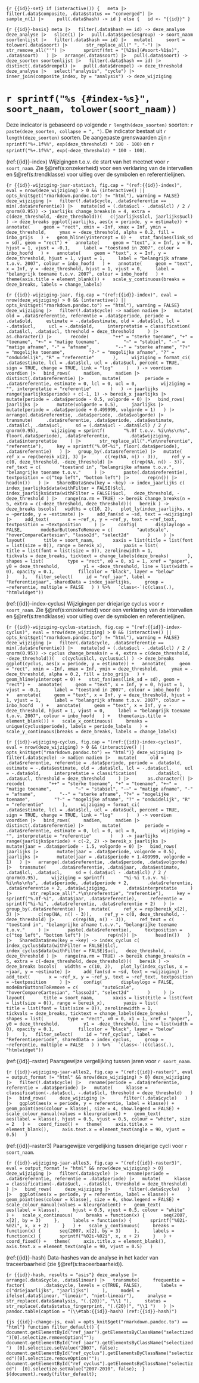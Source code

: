 ```{r {{id}}-set}
if (interactive()) {
  meta |>
    filter(.data$composite, .data$status == "converged") |>
    sample_n(1) |>
    pull(.data$hash) -> id
} else {
  id <- "{{id}}"
}
```

```{r {{id}}-basis}
meta |>
  filter(.data$hash == id) -> deze_analyse
deze_analyse |>
  slice(1) |>
  pull(.data$speciesgroup) -> soort_naam
soortenlijst |>
  filter(.data$hash == id) |>
  mutate(
    soort = tolower(.data$soort) |>
      str_replace_all(" ", "-") |>
      str_remove_all("'") |>
      sprintf(fmt = "[%2$s](#soort-%1$s)", .data$soort)
  ) |>
  arrange(.data$soort) |>
  pull(.data$soort) -> deze_soorten
soortenlijst |>
  filter(.data$hash == id) |>
  distinct(.data$drempel) |>
  pull(.data$drempel) -> deze_threshold
deze_analyse |>
  select("analysis", "cycle") |>
  inner_join(composite_index, by = "analysis") -> deze_wijziging
```

# `r sprintf("%s {#index-%s}", soort_naam, tolower(soort_naam))`

Deze indicator is gebaseerd op volgende `r length(deze_soorten)` soorten: `r paste(deze_soorten, collapse = ", ")`.
De indicator bestaat uit `r length(deze_soorten)` soorten.
De aangepaste grenswaarden zijn `r sprintf("%+.1f%%", exp(deze_threshold) * 100 - 100)` en `r sprintf("%+.1f%%", exp(-deze_threshold) * 100 - 100)`.

(ref:{{id}}-index) Wijzigingen t.o.v. de start van het meetnet voor `r soort_naam`. Zie §\@ref(s:onzekerheid) voor een verklaring van de intervallen en §\@ref(s:trendklasse) voor uitleg over de symbolen en referentielijnen.

```{r {{id}}-wijziging-jaar-statisch, fig.cap = "(ref:{{id}}-index)", eval = nrow(deze_wijziging) > 0 && (interactive() || opts_knit$get("rmarkdown.pandoc.to") != "html"), warning = FALSE}
deze_wijziging |>
  filter(!.data$cycle, .data$referentie == min(.data$referentie)) |>
  mutate(sd = (.data$ucl - .data$lcl) / 2 / qnorm(0.95)) -> jaarlijks
change_breaks(n = 4, extra = c(deze_threshold, -deze_threshold))(
  c(jaarlijks$lcl, jaarlijks$ucl)
) -> deze_breaks
ggplot(jaarlijks, aes(x = periode, y = estimate)) +
  annotate(
    geom = "rect", xmin = -Inf, xmax = Inf, ymin = deze_threshold,
    ymax = -deze_threshold, alpha = 0.2, fill = inbo_grijs
  ) +
  geom_hline(yintercept = 0) +
  stat_fan(aes(link_sd = sd), geom = "rect") +
  annotate(
    geom = "text", x = Inf, y = 0, hjust = 1, vjust = -0.1,
    label = "toestand in 2007", colour = inbo_hoofd
  ) +
  annotate(
    geom = "text", x = Inf, y = deze_threshold, hjust = 1, vjust = 1,
    label = "belangrijk afname t.o.v. 2007", colour = inbo_hoofd
  ) +
  annotate(
    geom = "text", x = Inf, y = -deze_threshold, hjust = 1, vjust = 0,
    label = "belangrijk toename t.o.v. 2007", colour = inbo_hoofd
  ) +
  theme(axis.title = element_blank()) +
  scale_y_continuous(breaks = deze_breaks, labels = change_labels)
```

```{r {{id}}-wijziging-jaar, fig.cap = "(ref:{{id}}-index)", eval = nrow(deze_wijziging) > 0 && (interactive() || opts_knit$get("rmarkdown.pandoc.to") == "html"), warning = FALSE}
deze_wijziging |>
  filter(!.data$cycle) -> nadien
nadien |>
  mutate(
    old = .data$referentie, referentie = .data$periode, periode = .data$old,
    estimate = -.data$estimate, old = .data$lcl, lcl = -.data$ucl,
    ucl = -.data$old,
    interpretatie = classification(
      .data$lcl, .data$ucl, threshold = deze_threshold
    ) |>
      as.character() |>
      recode(
        "++" = "sterke toename", "+" = "toename", "+~" = "matige toename",
        "~" = "stabiel", "-~" = "matige afname", "-" = "afname",
        "--" = "sterke afname", "?+" = "mogelijke toename",
        "?-" = "mogelijke afname", "?" = "onduidelijk", "R" = "referentie"
      ),
    wijziging = format_ci(
      .data$estimate, lcl = .data$lcl, ucl = .data$ucl, percent = TRUE,
      sign = TRUE, change = TRUE, link = "log"
    )
  ) -> voordien
voordien |>
  bind_rows(
    nadien,
    nadien |>
      distinct(.data$referentie) |>
      mutate(
        periode = .data$referentie, estimate = 0, lcl = 0, ucl = 0,
        wijziging = "", interpretatie = "referentie"
      )
  ) -> jaarlijks
range(jaarlijks$periode) + c(-1, 1) -> bereik_x
jaarlijks |>
  mutate(periode = .data$periode - 0.5, volgorde = 0) |>
  bind_rows(
    jaarlijks |>
      mutate(volgorde = 0.5),
    jaarlijks |>
      mutate(periode = .data$periode + 0.499999, volgorde = 1)
  ) |>
  arrange(.data$referentie, .data$periode, .data$volgorde) |>
  transmute(
    .data$referentie, .data$periode, .data$estimate, .data$lcl, .data$ucl,
    sd = (.data$ucl - .data$lcl) / 2 / qnorm(0.95),
    wijziging = sprintf(
      "%.0f t.o.v. %i\n%s\n%s", floor(.data$periode), .data$referentie,
      .data$wijziging, .data$interpretatie
    ) |>
      str_replace_all(".*\n\nreferentie", "referentie"),
    key = sprintf("%.0f-%i", floor(.data$periode), .data$referentie)
  ) |>
  group_by(.data$referentie) |>
  mutate(
    ref_x = rep(bereik_x[2], 3) |>
      c(rep(NA, n() - 3)),
    ref_y = c(0, deze_threshold, -deze_threshold) |>
      c(rep(NA, n() - 3)),
    ref_text = c(
      "toestand in", "belangrijke afname t.o.v.", "belangrijke toename t.o.v."
    ) |>
      paste(.data$referentie),
    textposition = c("top left", "bottom left") |>
      rep(n()) |>
      head(n())
  ) |>
  SharedData$new(key = ~key) -> index_jaarlijks
c(
  index_jaarlijks$data(withFilter = FALSE)$lcl,
  index_jaarlijks$data(withFilter = FALSE)$ucl,
  deze_threshold, -deze_threshold
) |>
  range(na.rm = TRUE) -> bereik
change_breaks(n = 5, extra = c(-deze_threshold, deze_threshold))(
  bereik
) -> deze_breaks
bscols(
  widths = c(10, 2),
  plot_ly(index_jaarlijks, x = ~periode, y = ~estimate) |>
    add_fan(sd = ~sd, text = ~wijziging) |>
    add_text(
      x = ~ref_x, y = ~ref_y, text = ~ref_text, textposition = ~textposition
    ) |>
    config(
      displaylogo = FALSE,
      modeBarButtonsToRemove = c(
        "autoScale", "hoverCompareCartesian", "lasso2d", "select2d"
      )
    ) |>
    layout(
      title = soort_naam,
      xaxis = list(title = list(font = list(size = 0)), range = bereik_x),
      yaxis = list(
        title = list(font = list(size = 0)), zerolinewidth = 1,
        tickvals = deze_breaks, ticktext = change_labels(deze_breaks)
      ),
      shapes = list(
        type = "rect", x0 = 0, x1 = 1, xref = "paper", y0 = deze_threshold,
        y1 = -deze_threshold, line = list(width = 0), opacity = 0.1,
        fillcolor = "black", layer = "below"
      )
    ),
  filter_select(
    id = "ref_jaar", label = "Referentiejaar", sharedData = index_jaarlijks,
    group = ~referentie, multiple = FALSE
  )
) %>%
  `class<-`(c(class(.), "htmlwidget"))
```

(ref:{{id}}-index-cyclus) Wijzigingen per driejarige cyclus voor `r soort_naam`. Zie §\@ref(s:onzekerheid) voor een verklaring van de intervallen en §\@ref(s:trendklasse) voor uitleg over de symbolen en referentielijnen.

```{r {{id}}-wijziging-cyclus-statisch, fig.cap = "(ref:{{id}}-index-cyclus)", eval = nrow(deze_wijziging) > 0 && (interactive() || opts_knit$get("rmarkdown.pandoc.to") != "html"), warning = FALSE}
deze_wijziging |>
  filter(.data$cycle, .data$referentie == min(.data$referentie)) |>
  mutate(sd = (.data$ucl - .data$lcl) / 2 / qnorm(0.95)) -> cyclus
change_breaks(n = 4, extra = c(deze_threshold, -deze_threshold))(
  c(cyclus$lcl, cyclus$ucl)
) -> deze_breaks
ggplot(cyclus, aes(x = periode, y = estimate)) +
  annotate(
    geom = "rect", xmin = -Inf, xmax = Inf, ymin = deze_threshold,
    ymax = -deze_threshold, alpha = 0.2, fill = inbo_grijs
  ) +
  geom_hline(yintercept = 0) +
  stat_fan(aes(link_sd = sd), geom = "rect") +
  annotate(
    geom = "text", x = Inf, y = 0, hjust = 1, vjust = -0.1,
    label = "toestand in 2007", colour = inbo_hoofd
  ) +
  annotate(
    geom = "text", x = Inf, y = deze_threshold, hjust = 1, vjust = 1,
    label = "belangrijk afname t.o.v. 2007", colour = inbo_hoofd
  ) +
  annotate(
    geom = "text", x = Inf, y = -deze_threshold, hjust = 1, vjust = 0,
    label = "belangrijk toename t.o.v. 2007", colour = inbo_hoofd
  ) +
  theme(axis.title = element_blank()) +
  scale_x_continuous(
    breaks = unique(cyclus$periode), labels = periode_labels
  ) +
  scale_y_continuous(breaks = deze_breaks, labels = change_labels)
```

```{r {{id}}-wijziging-cyclus, fig.cap = "(ref:{{id}}-index-cyclus)", eval = nrow(deze_wijziging) > 0 && (interactive() || opts_knit$get("rmarkdown.pandoc.to") == "html")}
deze_wijziging |>
  filter(.data$cycle) -> nadien
nadien |>
  mutate(
    old = .data$referentie, referentie = .data$periode, periode = .data$old,
    estimate = -.data$estimate, old = .data$lcl, lcl = -.data$ucl,
    ucl = -.data$old,
    interpretatie = classification(
      .data$lcl, .data$ucl, threshold = deze_threshold
    ) |>
      as.character() |>
      recode(
        "++" = "sterke toename", "+" = "toename", "+~" = "matige toename",
        "~" = "stabiel", "-~" = "matige afname", "-" = "afname",
        "--" = "sterke afname", "?+" = "mogelijke toename",
        "?-" = "mogelijke afname", "?" = "onduidelijk", "R" = "referentie"
      ),
    wijziging = format_ci(
      .data$estimate, lcl = .data$lcl, ucl = .data$ucl, percent = TRUE,
      sign = TRUE, change = TRUE, link = "log"
    )
  ) -> voordien
voordien |>
  bind_rows(
    nadien,
    nadien |>
      distinct(.data$referentie) |>
      mutate(
        periode = .data$referentie, estimate = 0, lcl = 0, ucl = 0,
        wijziging = "", interpretatie = "referentie"
      )
  ) -> jaarlijks
range(jaarlijks$periode) + c(-2, 2) -> bereik_x
jaarlijks |>
  mutate(jaar = .data$periode - 1.5, volgorde = 0) |>
  bind_rows(
    jaarlijks |>
      mutate(jaar = .data$periode, volgorde = 0.5),
    jaarlijks |>
      mutate(jaar = .data$periode + 1.499999, volgorde = 1)
  ) |>
  arrange(.data$referentie, .data$periode, .data$volgorde) |>
  transmute(
    .data$referentie, .data$jaar, .data$estimate, .data$lcl, .data$ucl,
    sd = (.data$ucl - .data$lcl) / 2 / qnorm(0.95),
    wijziging = sprintf(
      "%i-%i t.o.v. %i-%i\n%s\n%s", .data$periode, .data$periode + 2,
      .data$referentie, .data$referentie + 2, .data$wijziging,
      .data$interpretatie
    ) |>
      str_replace_all(".*\n\nreferentie", "referentie"),
    key = sprintf("%.0f-%i", .data$jaar, .data$referentie),
    referentie = sprintf("%i-%i", .data$referentie, .data$referentie + 2)
  ) |>
  group_by(.data$referentie) |>
  mutate(
    ref_x = rep(bereik_x[2], 3) |>
      c(rep(NA, n() - 3)),
    ref_y = c(0, deze_threshold, -deze_threshold) |>
      c(rep(NA, n() - 3)),
    ref_text = c(
      "toestand in", "belangrijke afname t.o.v.", "belangrijke toename t.o.v."
    ) |>
      paste(.data$referentie),
    textposition = c("top left", "bottom left") |>
      rep(n()) |>
      head(n())
  ) |>
  SharedData$new(key = ~key) -> index_cyclus
c(
  index_cyclus$data(withFilter = FALSE)$lcl,
  index_cyclus$data(withFilter = FALSE)$ucl,
  deze_threshold, -deze_threshold
) |>
  range(na.rm = TRUE) -> bereik
change_breaks(n = 5, extra = c(-deze_threshold, deze_threshold))(
  bereik
) -> deze_breaks
bscols(
  widths = c(10, 2),
  plot_ly(index_cyclus, x = ~jaar, y = ~estimate) |>
    add_fan(sd = ~sd, text = ~wijziging) |>
    add_text(
      x = ~ref_x, y = ~ref_y, text = ~ref_text, textposition = ~textposition
    ) |>
    config(
      displaylogo = FALSE,
      modeBarButtonsToRemove = c(
        "autoScale", "hoverCompareCartesian", "lasso2d", "select2d"
      )
    ) |>
    layout(
      title = soort_naam,
      xaxis = list(title = list(font = list(size = 0)), range = bereik_x),
      yaxis = list(
        title = list(font = list(size = 0)), zerolinewidth = 1,
        tickvals = deze_breaks, ticktext = change_labels(deze_breaks)
      ),
      shapes = list(
        type = "rect", x0 = 0, x1 = 1, xref = "paper", y0 = deze_threshold,
        y1 = -deze_threshold, line = list(width = 0), opacity = 0.1,
        fillcolor = "black", layer = "below"
      )
    ),
  filter_select(
    id = "ref_cyclus", label = "Referentieperiode", sharedData = index_cyclus,
    group = ~referentie, multiple = FALSE
  )
) %>%
  `class<-`(c(class(.), "htmlwidget"))
```

(ref:{{id}}-raster) Paarsgewijze vergelijking tussen jaren voor `r soort_naam`.

```{r {{id}}-wijziging-jaar-alles2, fig.cap = "(ref:{{id}}-raster)", eval = output_format != "html" && nrow(deze_wijziging) > 0}
deze_wijziging |>
  filter(!.data$cycle) |>
  rename(periode = .data$referentie, referentie = .data$periode) |>
  mutate(
    klasse = classification(-.data$ucl, -.data$lcl, threshold = deze_threshold)
  ) |>
  bind_rows(
    deze_wijziging |>
      filter(!.data$cycle)
  ) |>
  ggplot(aes(x = periode, y = referentie, label = klasse)) +
  geom_point(aes(colour = klasse), size = 4, show.legend = FALSE) +
  scale_colour_manual(values = kleurgradient) +
  geom_text(
    aes(label = klasse), hjust = 0.5, vjust = 0.5, colour = "white", size = 2
  ) +
  coord_fixed() +
  theme(
    axis.title.x = element_blank(),
    axis.text.x = element_text(angle = 90, vjust = 0.5)
  )
```

(ref:{{id}}-raster3) Paarsgewijze vergelijking tussen driejarige cycli voor `r soort_naam`.

```{r {{id}}-wijziging-jaar-alles3, fig.cap = "(ref:{{id}}-raster3)", eval = output_format != "html" && nrow(deze_wijziging) > 0}
deze_wijziging |>
  filter(.data$cycle) |>
  rename(periode = .data$referentie, referentie = .data$periode) |>
  mutate(
    klasse = classification(-.data$ucl, -.data$lcl, threshold = deze_threshold)
  ) |>
  bind_rows(
    deze_wijziging |>
      filter(.data$cycle)
  ) |>
  ggplot(aes(x = periode, y = referentie, label = klasse)) +
  geom_point(aes(colour = klasse), size = 6, show.legend = FALSE) +
  scale_colour_manual(values = kleurgradient) +
  geom_text(
    aes(label = klasse),
    hjust = 0.5, vjust = 0.5, colour = "white"
  ) +
  scale_x_continuous(
    breaks = function(x) {
      seq(2007, x[2], by = 3)
    },
    labels = function(x) {
      sprintf("%02i-%02i", x, x + 2)
    }
  ) +
  scale_y_continuous(
    breaks = function(x) {
      seq(2007, x[2], by = 3)
    },
    labels = function(x) {
      sprintf("%02i-%02i", x, x + 2)
    }
  ) +
  coord_fixed() +
  theme(
    axis.title.x = element_blank(),
    axis.text.x = element_text(angle = 90, vjust = 0.5)
  )
```

(ref:{{id}}-hash) Data-hashes van de analyse in het kader van traceerbaarheid (zie §\@ref(s:traceerbaarheid)).

```{r {{id}}-hash, results = "asis"}
deze_analyse |>
  arrange(.data$cycle, .data$linear) |>
  transmute(
    frequentie = factor(
      .data$cycle, levels = c(TRUE, FALSE),
      labels = c("driejaarlijks", "jaarlijks")
    ),
    model = ifelse(.data$linear, "lineair", "niet-lineair"),
    analyse = str_replace(.data$analysis, "(.{20})", "\\1 "),
    status = str_replace(.data$status_fingerprint, "(.{20})", "\\1 ")
  ) |>
  pandoc.table(caption = "(\\#tab:{{id}}-hash) (ref:{{id}}-hash)")
```


```{js {{id}}-change-js, eval = opts_knit$get("rmarkdown.pandoc.to") == "html"}
function filter_default() {
  document.getElementById("ref_jaar").getElementsByClassName("selectized")[0].selectize.removeOption("");
  document.getElementById("ref_jaar").getElementsByClassName("selectized") 
[0].selectize.setValue("2007", false);
  document.getElementById("ref_cyclus").getElementsByClassName("selectized")[0].selectize.removeOption("");
  document.getElementById("ref_cyclus").getElementsByClassName("selectized") 
[0].selectize.setValue("2007-2010", false);
 }
$(document).ready(filter_default);
```
